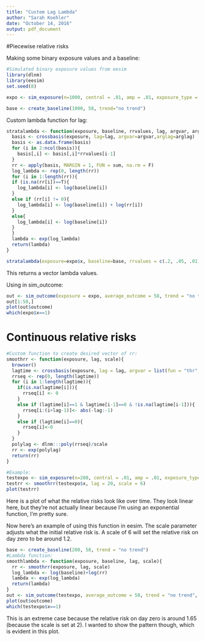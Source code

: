 ```yaml
---
title: "Custom Lag Lambda"
author: "Sarah Koehler"
date: "October 14, 2016"
output: pdf_document
---
```


#Piecewise relative risks

Making some binary exposure values and a baseline:

```r
#Simulated binary exposure values from eesim
library(dlnm)
library(eesim)
set.seed(8)

expo <- sim_exposure(n=1000, central = .01, amp = .01, exposure_type = "binary")

base <- create_baseline(1000, 58, trend="no trend")
```

Custom lambda function for lag:

```r
stratalambda <- function(exposure, baseline, rrvalues, lag, argvar, arglag){
  basis <- crossbasis(exposure, lag=lag, argvar=argvar,arglag=arglag)
  basis <- as.data.frame(basis)
  for (i in 2:ncol(basis)){
    basis[,i] <- basis[,i]*rrvalues[i-1]
  }
  rr <- apply(basis, MARGIN = 1, FUN = sum, na.rm = F)
  log_lambda <- rep(0, length(rr))
  for (i in 1:length(rr)){
  if (is.na(rr[i])==T){
    log_lambda[i] <- log(baseline[i])
  }
  else if (rr[i] != 0){
    log_lambda[i] <- log(baseline[i]) + log(rr[i])
  }
  else{
    log_lambda[i] <- log(baseline[i])
  }
  }
  lambda <- exp(log_lambda)
  return(lambda)
}

stratalambda(exposure=expo$x, baseline=base, rrvalues = c(.2, .05, .01), lag = 6, argvar = list(fun = "lin"), arglag = list(fun="strata", breaks = c(0,1,3)))
```

This returns a vector lambda values.  

Using in sim_outcome:

```r
out <- sim_outcome(exposure = expo, average_outcome = 58, trend = "no trend", cust_lambda_func = stratalambda, cust_lambda_args = list(exposure = expo$x, baseline = base, rrvalues = c(.7, .5, .3), lag=15, argvar = list(fun = "lin"), arglag = list(fun="strata", breaks = c(0,4,9))))
out[1:50,]
plot(out$outcome)
which(expo$x==1)
```

# Continuous relative risks

```r
#Custom function to create desired vector of rr:
smoothrr <- function(exposure, lag, scale){
  browser()
  lagtime <- crossbasis(exposure, lag = lag, argvar = list(fun = "thr", thr.value = 0))[,]
  rrseq <- rep(0, length(lagtime))
  for (i in 1:length(lagtime)){
    if(is.na(lagtime[i])){
      rrseq[i] <- 0
    }
    else if (lagtime[i]==1 & lagtime[i-1]==0 & !is.na(lagtime[i-1])){
      rrseq[i:(i+lag-1)]<- abs(-lag:-1)
    }
    else if (lagtime[i]==0){
      rrseq[i]<-0
    }
  }
  polylag <- dlnm:::poly(rrseq)/scale
  rr <- exp(polylag)
  return(rr)
}

#Example:
testexpo <- sim_exposure(n=200, central = .01, amp = .01, exposure_type = "binary")
testrr <- smoothrr(testexpo$x, lag = 20, scale = 6)
plot(testrr)
```

Here is a plot of what the relative risks look like over time.  They look linear here, but they're not actually linear because I'm using an exponential function, I'm pretty sure.

Now here's an example of using this function in eesim. The scale parameter adjusts what the initial relative risk is.  A scale of 6 will set the relative risk on day zero to be around 1.2.

```r
base <- create_baseline(200, 58, trend = "no trend")
#Lambda function:
smoothlambda <- function(exposure, baseline, lag, scale){
  rr <- smoothrr(exposure, lag, scale)
  log_lambda <- log(baseline)+log(rr)
  lambda <- exp(log_lambda)
  return(lambda)
}
out <- sim_outcome(testexpo, average_outcome = 58, trend = "no trend", cust_lambda_func = smoothlambda, cust_lambda_args = list(testexpo$x, baseline = base, lag = 20, scale = 2))
plot(out$outcome)
which(testexpo$x==1)
```

This is an extreme case because the relative risk on day zero is around 1.65 (because the scale is set at 2).  I wanted to show the pattern though, which is evident in this plot.  
